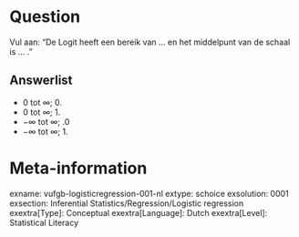 Question
========
Vul aan: "De Logit heeft een bereik van ... en het middelpunt van de schaal is ... ."

Answerlist
----------
* 0 tot $∞$; 0.
* 0 tot $∞$; 1.
* $-∞$ tot $∞$; .0
* $-∞$ tot $∞$; 1.

Meta-information
================
exname: vufgb-logisticregression-001-nl
extype: schoice
exsolution: 0001
exsection: Inferential Statistics/Regression/Logistic regression
exextra[Type]: Conceptual
exextra[Language]: Dutch
exextra[Level]: Statistical Literacy
